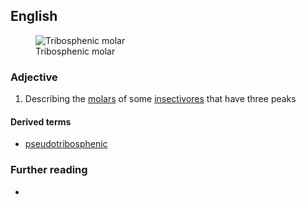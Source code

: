 ==English==
[[File:Tribosphenic molar.svg|thumb|Tribosphenic molar]]

===Adjective===
{{en-adj}}

# {{lb|en|biology}} Describing the [[molar]]s of some [[insectivore]]s that have three peaks

====Derived terms====
* [[pseudotribosphenic]]

===Further reading===
*{{pedia|Molar_(tooth)#Tribosphenic|Tribosphenic molar}}